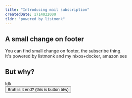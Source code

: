 ```yaml
---
title: "Introducing mail subscription"
createdDate: 1714022000
tldr: "powered by listmonk"
---
```



<s2 />

## A small change on footer

You can find small change on footer, the subscribe thing.\
It's powered by listmonk and my nixos+docker, amazon ses

## But why?

Idk\
<button class="w-fit border-solid border-2 border-ctp-overlay1" id="toggleOpen">Bruh is it end? (this is button btw)</button>
<div id="realcontent" class="gap-y-4 flex flex-col" style="display: none;">
  Actually not, I just want to use nanostores and astrojs to flex my astro blog
  other blog cant this, because it's not ssr and astrojs :sunglasses:
  ## ok, but real why?
  I want to get reaction for my blog, but it isn't have tracker.
  so I'll send mail when has new blog post and view subscribe list
</div>
